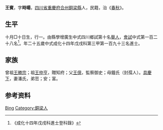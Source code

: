 {{Otheruses|other=名为王宾的其他人物|王宾}}
{{明清人物信息框
| 姓名 = 王賓 
| 原名 =
| 圖片名稱= 
| 圖片大小 =
| 圖片說明 = 
| 最高職務 =
| 國家 = 大明 
| 爵位 =
| 籍貫 = [[四川省|四川省]][[重慶府|重慶府]][[合州|合州]][[銅梁縣|銅梁縣]]
| 族裔 = 
| 旗籍 = 
| 字號 = 
| 諡號 =
| 出生日期 = 十月□十日
| 出生地點 =
| 逝世日期 = 
| 逝世地點 =
| 墓葬 =
| 配偶 = 潘氏
| 親屬 = 曾祖[[王勝宗|王勝宗]]，祖[[王仲亨|王仲亨]]，父[[王億|王億]]，母鐘氏（封孺人）
| 出身 =
* 成化十四年戊戌科進士
| 經歷 =
| 著作 =  
*
*
*
}}
'''王賓 '''{{BD|1454年||1513年||}}，字'''時暘'''，[[四川省|四川省]][[重慶府|重慶府]][[合州|合州]][[銅梁縣|銅梁縣]]人，民籍，治《[[春秋|春秋]]》。

== 生平 ==
十月□十日生，行一。由縣學增廣生中式四川鄉試第十名[[舉人|舉人]]，[[會試|會試]]中式第一百二十八名<ref>《成化十四年戊戌科進士登科錄》</ref>。年二十五歲中式成化十四年戊戌科第三甲第一百九十三名進士。

== 家族 ==
曾祖[[王勝宗|王勝宗]]；祖[[王仲亨|王仲亨]]，贈知府；父[[王億|王億]]，監察御史；母鐘氏（封孺人）。[[具慶下|具慶下]]，妻潘氏，弟崈；安；富。

== 参考资料 ==
{{reflist}}

{{成化十四年戊戌科殿试金榜}}

{{Authority control}}
{{DEFAULTSORT:Wang王}}
[[Category:王姓|Bing]]
[[Category:銅梁人|Category:銅梁人]]

{{明朝人物小作品}}